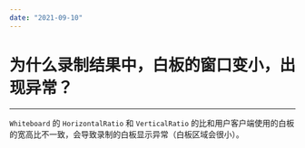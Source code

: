 ```yaml
---
date: "2021-09-10"
---
```

# 为什么录制结果中，白板的窗口变小，出现异常？
---

`Whiteboard` 的 `HorizontalRatio` 和 `VerticalRatio` 的比和用户客户端使用的白板的宽高比不一致，会导致录制的白板显示异常（白板区域会很小）。